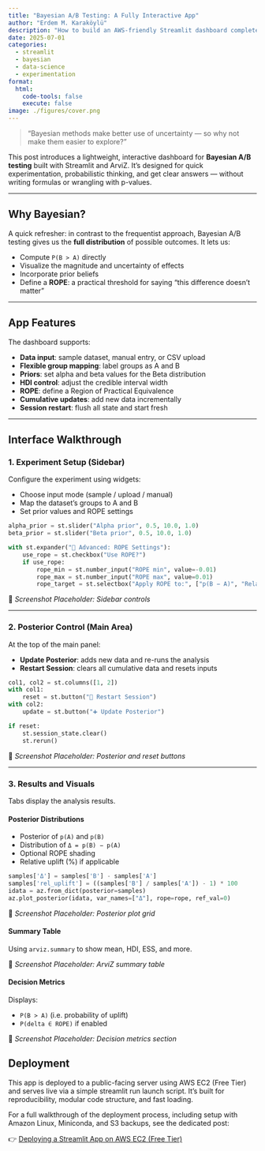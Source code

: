 ```yaml
---
title: "Bayesian A/B Testing: A Fully Interactive App"
author: "Erdem M. Karaköylü"
description: "How to build an AWS-friendly Streamlit dashboard complete with session-aware data updates, posterior plots, and ROPE analysis for sound decision support"
date: 2025-07-01
categories: 
  - streamlit
  - bayesian
  - data-science
  - experimentation
format:
  html:
    code-tools: false
    execute: false
image: ./figures/cover.png
---
```


> “Bayesian methods make better use of uncertainty — so why not make them easier to explore?”

This post introduces a lightweight, interactive dashboard for **Bayesian A/B testing** built with Streamlit and ArviZ. It’s designed for quick experimentation, probabilistic thinking, and get clear answers — without writing formulas or wrangling with p-values.

---

## Why Bayesian?

A quick refresher: in contrast to the frequentist approach, Bayesian A/B testing gives us the **full distribution** of possible outcomes. It lets us:

- Compute `P(B > A)` directly
- Visualize the magnitude and uncertainty of effects
- Incorporate prior beliefs
- Define a **ROPE**: a practical threshold for saying “this difference doesn’t matter”

---

## App Features

The dashboard supports:

* **Data input**: sample dataset, manual entry, or CSV upload
* **Flexible group mapping**: label groups as A and B
* **Priors**: set alpha and beta values for the Beta distribution
* **HDI control**: adjust the credible interval width
* **ROPE**: define a Region of Practical Equivalence
* **Cumulative updates**: add new data incrementally
* **Session restart**: flush all state and start fresh

---

## Interface Walkthrough

### 1. Experiment Setup (Sidebar)

Configure the experiment using widgets:

* Choose input mode (sample / upload / manual)
* Map the dataset’s groups to A and B
* Set prior values and ROPE settings

```python
alpha_prior = st.slider("Alpha prior", 0.5, 10.0, 1.0)
beta_prior = st.slider("Beta prior", 0.5, 10.0, 1.0)

with st.expander("📏 Advanced: ROPE Settings"):
    use_rope = st.checkbox("Use ROPE?")
    if use_rope:
        rope_min = st.number_input("ROPE min", value=-0.01)
        rope_max = st.number_input("ROPE max", value=0.01)
        rope_target = st.selectbox("Apply ROPE to:", ["p(B − A)", "Relative Uplift (%)"])
```

📸 _Screenshot Placeholder: Sidebar controls_



---

### 2. Posterior Control (Main Area)

At the top of the main panel:

- **Update Posterior**: adds new data and re-runs the analysis  
- **Restart Session**: clears all cumulative data and resets inputs  

```python
col1, col2 = st.columns([1, 2])
with col1:
    reset = st.button("🔄 Restart Session")
with col2:
    update = st.button("➕ Update Posterior")

if reset:
    st.session_state.clear()
    st.rerun()
```
📸 _Screenshot Placeholder: Posterior and reset buttons_

---

### 3. Results and Visuals

Tabs display the analysis results.

#### Posterior Distributions

- Posterior of `p(A)` and `p(B)`  
- Distribution of `Δ = p(B) − p(A)`  
- Optional ROPE shading  
- Relative uplift (%) if applicable  

```python
samples['Δ'] = samples['B'] - samples['A']
samples['rel_uplift'] = ((samples['B'] / samples['A']) - 1) * 100
idata = az.from_dict(posterior=samples)
az.plot_posterior(idata, var_names=["Δ"], rope=rope, ref_val=0)

```
📸 _Screenshot Placeholder: Posterior plot grid_

#### Summary Table

Using `arviz.summary` to show mean, HDI, ESS, and more.

📸 _Screenshot Placeholder: ArviZ summary table_

#### Decision Metrics

Displays:

- `P(B > A)` (i.e. probability of uplift)  
- `P(delta ∈ ROPE)` if enabled  

📸 _Screenshot Placeholder: Decision metrics section_

## Deployment

This app is deployed to a public-facing server using AWS EC2 (Free Tier) and serves live via a simple streamlit run launch script. It’s built for reproducibility, modular code structure, and fast loading.

For a full walkthrough of the deployment process, including setup with Amazon Linux, Miniconda, and S3 backups, see the dedicated post:

👉 [Deploying a Streamlit App on AWS EC2 (Free Tier)](https://erdemkarakoylu.github.io/blog/aws_ab_test/aws_ab_test.html)
